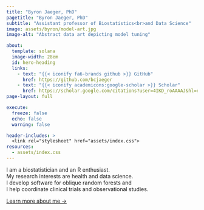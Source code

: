 ```yaml
---
title: "Byron Jaeger, PhD"
pagetitle: "Byron Jaeger, PhD"
subtitle: "Assistant professor of Biostatistics<br>and Data Science"
image: assets/byron/model-art.jpg
image-alt: "Abstract data art depicting model tuning"

about:
  template: solana
  image-width: 28em
  id: hero-heading
  links:
    - text: "{{< iconify fa6-brands github >}} GitHub"
      href: https://github.com/bcjaeger
    - text: "{{< iconify academicons:google-scholar >}} Scholar"
      href: https://scholar.google.com/citations?user=4IKD_roAAAAJ&hl=en
page-layout: full

execute: 
  freeze: false
  echo: false
  warning: false

header-includes: >
  <link rel="stylesheet" href="assets/index.css">
resources:
  - assets/index.css
---
```


::: {#hero-heading}
I am a biostatistician and an R enthusiast.<br> My research interests are health and data science.<br> I develop software for oblique random forests and<br> I help coordinate clinical trials and observational studies.

[Learn more about me →](/about){.about-links .subtitle}
:::

<!-- icon list at https://icons.getbootstrap.com/ -->
